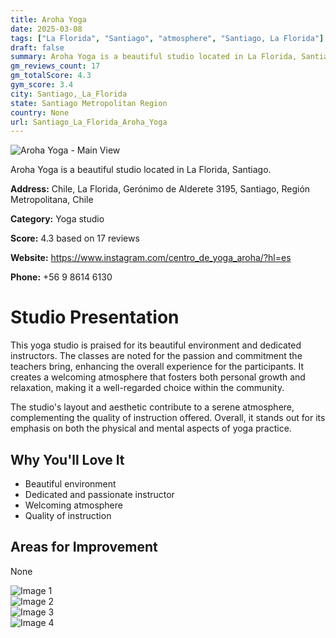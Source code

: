 ```yaml
---
title: Aroha Yoga
date: 2025-03-08
tags: ["La Florida", "Santiago", "atmosphere", "Santiago, La Florida"]  
draft: false
summary: Aroha Yoga is a beautiful studio located in La Florida, Santiago.
gm_reviews_count: 17
gm_totalScore: 4.3
gym_score: 3.4
city: Santiago,_La_Florida
state: Santiago Metropolitan Region
country: None
url: Santiago_La_Florida_Aroha_Yoga
---
```


<div className="aspect-[16/9] relative my-8">
  <img 
    src="https://lh5.googleusercontent.com/p/AF1QipMP6XvMmJ_8y2ThdS621n-Jda95LOxUNkYTtT44=w1920-h1080-k-no"
    alt="Aroha Yoga - Main View"
    className="object-cover absolute inset-0 w-full h-full rounded-lg"
  />
</div>

Aroha Yoga is a beautiful studio located in La Florida, Santiago.

**Address:** Chile, La Florida, Gerónimo de Alderete 3195, Santiago, Región Metropolitana, Chile

**Category:** Yoga studio

**Score:** 4.3 based on 17 reviews

**Website:** https://www.instagram.com/centro_de_yoga_aroha/?hl=es

**Phone:** +56 9 8614 6130

# Studio Presentation

This yoga studio is praised for its beautiful environment and dedicated instructors. The classes are noted for the passion and commitment the teachers bring, enhancing the overall experience for the participants. It creates a welcoming atmosphere that fosters both personal growth and relaxation, making it a well-regarded choice within the community.

The studio's layout and aesthetic contribute to a serene atmosphere, complementing the quality of instruction offered. Overall, it stands out for its emphasis on both the physical and mental aspects of yoga practice.

## Why You'll Love It

- Beautiful environment
- Dedicated and passionate instructor
- Welcoming atmosphere
- Quality of instruction

## Areas for Improvement

None

<div className="grid grid-cols-1 xl:grid-cols-2 gap-4 my-8">
<div className="aspect-[4/3] relative"><img src="https://lh5.googleusercontent.com/p/AF1QipMPZNw2oG8eoeS1Z9hq4SX0X0sNMN4swyyGHGov=w1920-h1080-k-no" alt="Image 1" className="object-cover absolute inset-0 w-full h-full rounded-lg" /></div>
<div className="aspect-[4/3] relative"><img src="https://lh5.googleusercontent.com/p/AF1QipNsoevnRBqbJfKuWQ9efpfi0WcPZBftnXX0pBu4=w1920-h1080-k-no" alt="Image 2" className="object-cover absolute inset-0 w-full h-full rounded-lg" /></div>
<div className="aspect-[4/3] relative"><img src="https://lh5.googleusercontent.com/p/AF1QipPXGj6doEjywHDIctWHcV77J0XsY_FN2S6jc7p2=w1920-h1080-k-no" alt="Image 3" className="object-cover absolute inset-0 w-full h-full rounded-lg" /></div>
<div className="aspect-[4/3] relative"><img src="https://lh5.googleusercontent.com/p/AF1QipPWVl4-xKFVhmYjy3sXWp6VNxFOoJap6059m0na=w1920-h1080-k-no" alt="Image 4" className="object-cover absolute inset-0 w-full h-full rounded-lg" /></div>
</div>